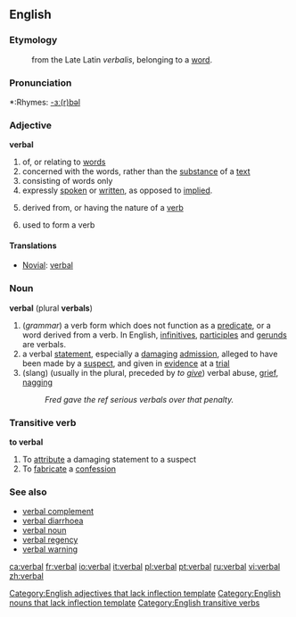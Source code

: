 ==English==
===Etymology===
:from the Late Latin ''verbalis'', belonging to a [[word]].

===Pronunciation===
*:Rhymes: [[Rhymes:English:-ɜː(r)bəl|-ɜː(r)bəl]]

===Adjective===
'''verbal'''

# of, or relating to [[word]]s
# concerned with the words, rather than the [[substance]] of a [[text]]
# consisting of words only
# expressly [[spoken]] or [[written]], as opposed to [[implied]].
# {{italbrac|grammar}} derived from, or having the nature of a [[verb]]
# {{italbrac|grammar}} used to form a verb

====Translations====
{{top}}
*[[Novial]]: [[verbal]]
{{mid}}
{{bottom}}

===Noun===
'''verbal''' (plural '''verbals''')
#(''grammar'') a verb form which does not function as a [[predicate]], or a word derived from a verb. In English, [[infinitive]]s, [[participle]]s and [[gerund]]s are verbals.
#a verbal [[statement]], especially a [[damaging]] [[admission]], alleged to have been made by a [[suspect]], and given in [[evidence]] at a [[trial]]
#(slang) (usually in the plural, preceded by ''to [[give]]'') verbal abuse, [[grief]], [[nag]]ging
#:''Fred gave the ref serious verbals over that penalty.''

===Transitive verb===
'''to verbal'''
#To [[attribute]] a damaging statement to a suspect
#To [[fabricate]] a [[confession]]

===See also===
*[[verbal complement]]
*[[verbal diarrhoea]]
*[[verbal noun]]
*[[verbal regency]]
*[[verbal warning]]

[[Category:English adjectives that lack inflection template]]
[[Category:English nouns that lack inflection template]]
[[Category:English transitive verbs]]

[[ca:verbal]]
[[fr:verbal]]
[[io:verbal]]
[[it:verbal]]
[[pl:verbal]]
[[pt:verbal]]
[[ru:verbal]]
[[vi:verbal]]
[[zh:verbal]]